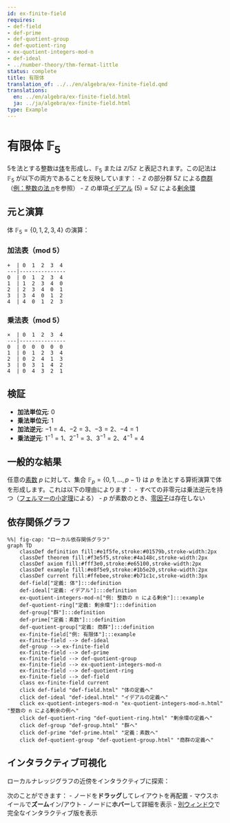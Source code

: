 ```yaml
---
id: ex-finite-field
requires:
- def-field
- def-prime
- def-quotient-group
- def-quotient-ring
- ex-quotient-integers-mod-n
- def-ideal
- ../number-theory/thm-fermat-little
status: complete
title: 有限体
translation_of: ../../en/algebra/ex-finite-field.qmd
translations:
  en: ../en/algebra/ex-finite-field.html
  ja: ../ja/algebra/ex-finite-field.html
type: Example
---
```


# 有限体 $\mathbb{F}_5$ {#ex-finite-field}

5を法とする整数は[体](def-field.qmd)を形成し、$\mathbb{F}_5$ または $\mathbb{Z}/5\mathbb{Z}$ と表記されます。この記法は $\mathbb{F}_5$ が以下の両方であることを反映しています：
- $\mathbb{Z}$ の部分群 $5\mathbb{Z}$ による[商群](def-quotient-group.qmd)（[例：整数の法 n](ex-quotient-integers-mod-n.qmd)を参照）
- $\mathbb{Z}$ の単項[イデアル](def-ideal.qmd) $(5) = 5\mathbb{Z}$ による[剰余環](def-quotient-ring.qmd)

## 元と演算

体 $\mathbb{F}_5 = \{0, 1, 2, 3, 4\}$ の演算：

### 加法表（mod 5）
```
+  | 0  1  2  3  4
---|---------------
0  | 0  1  2  3  4
1  | 1  2  3  4  0
2  | 2  3  4  0  1
3  | 3  4  0  1  2
4  | 4  0  1  2  3
```

### 乗法表（mod 5）
```
×  | 0  1  2  3  4
---|---------------
0  | 0  0  0  0  0
1  | 0  1  2  3  4
2  | 0  2  4  1  3
3  | 0  3  1  4  2
4  | 0  4  3  2  1
```

## 検証

- **加法単位元**: 0
- **乗法単位元**: 1
- **加法逆元**: $-1 = 4$、$-2 = 3$、$-3 = 2$、$-4 = 1$
- **乗法逆元**: $1^{-1} = 1$、$2^{-1} = 3$、$3^{-1} = 2$、$4^{-1} = 4$

## 一般的な結果

任意の[素数](../number-theory/def-prime.qmd) $p$ に対して、集合 $\mathbb{F}_p = \{0, 1, ..., p-1\}$ は $p$ を法とする算術演算で体を形成します。これは以下の理由によります：
- すべての非零元は乗法逆元を持つ（[フェルマーの小定理](../number-theory/thm-fermat-little.qmd)による）
- $p$ が素数のとき、[零因子](def-zero-divisor.qmd)は存在しない

## 依存関係グラフ

```mermaid
%%| fig-cap: "ローカル依存関係グラフ"
graph TD
    classDef definition fill:#e1f5fe,stroke:#01579b,stroke-width:2px
    classDef theorem fill:#f3e5f5,stroke:#4a148c,stroke-width:2px
    classDef axiom fill:#fff3e0,stroke:#e65100,stroke-width:2px
    classDef example fill:#e8f5e9,stroke:#1b5e20,stroke-width:2px
    classDef current fill:#ffebee,stroke:#b71c1c,stroke-width:3px
    def-field["定義: 体"]:::definition
    def-ideal["定義: イデアル"]:::definition
    ex-quotient-integers-mod-n["例: 整数の n による剰余"]:::example
    def-quotient-ring["定義: 剰余環"]:::definition
    def-group["群"]:::definition
    def-prime["定義：素数"]:::definition
    def-quotient-group["定義: 商群"]:::definition
    ex-finite-field["例: 有限体"]:::example
    ex-finite-field --> def-ideal
    def-group --> ex-finite-field
    ex-finite-field --> def-prime
    ex-finite-field --> def-quotient-group
    ex-finite-field --> ex-quotient-integers-mod-n
    ex-finite-field --> def-quotient-ring
    ex-finite-field --> def-field
    class ex-finite-field current
    click def-field "def-field.html" "体の定義へ"
    click def-ideal "def-ideal.html" "イデアルの定義へ"
    click ex-quotient-integers-mod-n "ex-quotient-integers-mod-n.html" "整数の n による剰余の例へ"
    click def-quotient-ring "def-quotient-ring.html" "剰余環の定義へ"
    click def-group "def-group.html" "群へ"
    click def-prime "def-prime.html" "定義：素数へ"
    click def-quotient-group "def-quotient-group.html" "商群の定義へ"
```

## インタラクティブ可視化

ローカルナレッジグラフの近傍をインタラクティブに探索：

::: {.graph-viz data-id="ex-finite-field" data-width="700" data-height="500"}
:::

次のことができます：
- ノードを**ドラッグ**してレイアウトを再配置
- マウスホイールで**ズーム**イン/アウト
- ノードに**ホバー**して詳細を表示
- [別ウィンドウ](../../output/interactive/ja/ex-finite-field.html){target="_blank"}で完全なインタラクティブ版を表示

